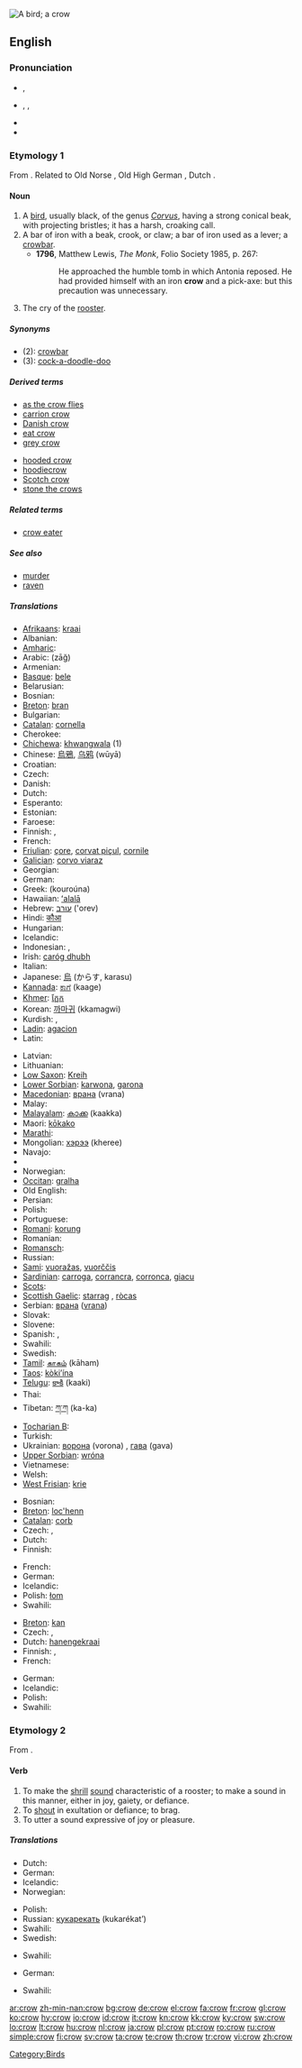 [[Image:Corvus brachyrhynchos 2.jpg|thumb|A bird; a crow]]
{{also|Crow}}
==English==
{{wikipedia}}

===Pronunciation===
* {{a|RP}} {{IPA|/kɹəʊ/}}, {{SAMPA|/kr@U/}}
* {{a|US}} {{enPR|krō}}, {{IPA|/kroʊ/}}, {{SAMPA|/kroU/}}
* {{audio|en-us-crow.ogg|Audio (US)}}
* {{rhymes|əʊ}}

===Etymology 1===
From {{etyl|ang}} {{term|crawe|crāwe|lang=ang}}. Related to Old Norse {{term|kráka|lang=non}}, Old High German {{term|kraia|lang=goh}}, Dutch {{term|kraai|lang=nl}}.

====Noun====
{{en-noun}}

# A [[bird]], usually black, of the genus ''[[Corvus]]'', having a strong conical beak, with projecting bristles; it has a harsh, croaking call.
# A bar of iron with a beak, crook, or claw; a bar of iron used as a lever; a [[crowbar]].
#* '''1796''', Matthew Lewis, ''The Monk'', Folio Society 1985, p. 267:
#*: He approached the humble tomb in which Antonia reposed.  He had provided himself with an iron '''crow''' and a pick-axe: but this precaution was unnecessary.
# The cry of the [[rooster]].

=====Synonyms=====
* (2): [[crowbar]]
* (3): [[cock-a-doodle-doo]]

=====Derived terms=====
{{rel-top|terms derived from crow (noun)}}
* [[as the crow flies]]
* [[carrion crow]]
* [[Danish crow]]
* [[eat crow]]
* [[grey crow]]
{{rel-mid}}
* [[hooded crow]]
* [[hoodiecrow]]
* [[Scotch crow]]
* [[stone the crows]]
{{rel-bottom}}

=====Related terms=====
* [[crow eater]]

=====See also=====
* [[murder]]
* [[raven]]

=====Translations=====
{{trans-top|any bird of the genus ''Corvus''}}
* [[Afrikaans]]: [[kraai]]
* Albanian: {{t+|sq|sorrë|f|xs=Albanian}}
* [[Amharic]]: {{tø|am|ቁራ|tr=qura|sc=Ethi}}
* Arabic: {{Arab|[[زاغ|زاغٌ]]}} (zāğ) {{m}}
* Armenian: {{t+|hy|ագռավ|tr=agṙav|sc=Armn|xs=Armenian}}
* [[Basque]]: [[bele]]
* Belarusian: {{t-|be|варона|f|tr=varona|sc=Cyrl|xs=Belarusian}}
* Bosnian: {{t-|bs|vrana|f}}
* [[Breton]]: [[bran]] {{f}}
* Bulgarian: {{t+|bg|врана|f|tr=vrana|sc=Cyrl}}
* [[Catalan]]: [[cornella]] {{f}}
* Cherokee: {{t-|chr|ᎪᎬ|tr=gogv|sc=Cher|xs=Cherokee}}
* [[Chichewa]]: [[khwangwala]] (1)
* Chinese: [[烏鴉]], [[乌鸦]] (wūyā)
* Croatian: {{t+|hr|vrana|f}}
* Czech: {{t+|cs|vrána|f}}
* Danish: {{t|da|krage|c}}
* Dutch: {{t+|nl|kraai|m}}
* Esperanto: {{t-|eo|korniko|xs=Esperanto}}
* Estonian: {{t+|et|vares}}
* Faroese: {{t-|fo|kráka|f|xs=Faroese}}
* Finnish: {{t+|fi|varis}}, {{t-|fi|varislintu}}
* French: {{t+|fr|corneille|f}}
* [[Friulian]]: [[çore]], [[corvat piçul]], [[cornile]]
* [[Galician]]: [[corvo viaraz]] {{m}}
* Georgian: {{t-|ka|ყვავი|tr=q‘vavi|xs=Georgian}}
* German: {{t+|de|Krähe|f}}
* Greek: {{t+|el|κουρούνα|f|sc=Grek}} (kouroúna)
* Hawaiian: [[ʻalalā]]
* Hebrew: [[עורב]] ('orev) {{m}}
* Hindi: [[कौआ]]
* Hungarian: {{t+|hu|varjú}}
* Icelandic: {{t+|is|kráka|f}}
* Indonesian: {{t+|id|burung gagak|xs=Indonesian}},  {{t+|id|gagak|xs=Indonesian}}
* Irish: [[caróg dhubh]] {{f}}
* Italian: {{t-|it|cornacchia|f}}
* Japanese: [[烏]] (からす, karasu)
* [[Kannada]]: [[ಕಾಗೆ]] (kaage)
* [[Khmer]]: [[ក្អែក]]
* Korean: [[까마귀]] (kkamagwi)
* Kurdish: {{ku-Arab|[[قه‌ل]]}}, {{ku-Arab|[[قه‌له‌ڕه‌ش]]}}
* [[Ladin]]: [[agacion]]
* Latin: {{t-|la|corvus|m}}
{{trans-mid}}
* Latvian: {{t-|lv|vārna|f|xs=Latvian}}
* Lithuanian: {{t+|lt|varna|f|xs=Lithuanian}}
* [[Low Saxon]]: [[Kreih]] {{f}}
* [[Lower Sorbian]]: [[karwona]], [[garona]]
* [[Macedonian]]: [[врана]] (vrana) {{f}}
* Malay: {{t-|ms|burung gagak|xs=Malay}}
* [[Malayalam]]: [[കാക്ക]] (kaakka)
* Maori: [[kōkako]]
* [[Marathi]]: {{t|mr|कावळा|sc=Deva|xs=Marathi}}
* Mongolian: [[хэрээ]] (kheree)
* Navajo: {{tø|nv|gáagii}}
* {{trreq|Nepali}}
* Norwegian: {{t-|no|kråke|f}}
* [[Occitan]]: [[gralha]] {{f}}
* Old English: {{t|ang|crawe|alt=crāwe|xs=Old English}}
* Persian: {{t+|fa|کلاغ|tr=kalâgh|sc=fa-Arab|xs=Persian}}
* Polish: {{t+|pl|wrona|f}}
* Portuguese: {{t+|pt|corvo|m}}
* [[Romani]]: [[korung]] {{m}}
* Romanian: {{t+|ro|cioară|f}}
* [[Romansch]]: {{t|rm|corv nair|xs=Romansch}}
* Russian: {{t+|ru|ворона|f|tr=voróna|sc=Cyrl}}
* [[Sami]]: [[vuoražas]], [[vuorččis]]
* [[Sardinian]]: [[carroga]], [[corrancra]], [[corronca]], [[giacu]]
* [[Scots]]: {{tø|sco|craw}}
* [[Scottish Gaelic]]: [[starrag]] {{f}}, [[ròcas]] {{m}}
* Serbian: [[врана]] ([[vrana]]) {{f}}
* Slovak: {{t-|sk|vrana|f}}
* Slovene: {{t+|sl|vrana|f}}
* Spanish: {{t-|es|corneja|f}}, {{t+|es|cuervo|m}}
* Swahili: {{t+|sw|kunguru|xs=Swahili}}
* Swedish: {{t+|sv|kråka|c}}
* [[Tamil]]: [[காகம்]] (kāham)
* [[Taos]]: [[kòki’ína]]
* [[Telugu]]: [[కాకి]] (kaaki)
* Thai: {{t+|th|กา|tr=kaa|sc=Thai|xs=Thai}}
* Tibetan: [[ཀ་ཀ]] (ka-ka)
* [[Tocharian B]]: {{tø|txb|wrauña|f|xs=Tocharian B}}
* Turkish: {{t+|tr|karga}}
* Ukrainian: [[ворона]] (vorona) {{f}}, [[гава]] (gava) {{f}}
* [[Upper Sorbian]]: [[wróna]] {{f}}
* Vietnamese: {{t-|vi|con quạ|xs=Vietnamese}}
* Welsh: {{t-|cy|brân|f|xs=Welsh}}
* [[West Frisian]]: [[krie]] {{c}}
{{trans-bottom}}

{{trans-top|bar of iron}}
* Bosnian: {{t-|bs|krik}}
* [[Breton]]: [[loc'henn]] {{f}}
* [[Catalan]]: [[corb]] {{m}}
* Czech: {{t-|cs|páčidlo|n}}, {{t-|cs|sochor|m}}
* Dutch: {{t-|nl|koevoet}}
* Finnish: {{t+|fi|sorkkarauta}}
{{trans-mid}}
* French: {{t+|fr|pied-de-biche|m}}
* German: {{t+|de|Brecheisen|n}}
* Icelandic: {{t-|is|kúbein|n}}
* Polish: [[łom]] {{m}}
* Swahili: {{t|sw|kunguru|xs=Swahili}}
{{trans-bottom}}

{{trans-top|cry of the rooster}}
* [[Breton]]: [[kan]] {{m}}
* Czech: {{t-|cs|kokrhání|n}}, {{t-|cs|zakokrhání|n}}
* Dutch: [[hanengekraai]]
* Finnish: {{t-|fi|kieunta}}, {{t-|fi|kiekuminen}}
* French: {{t+|fr|chant|m}}
{{trans-mid}}
* German: {{t-|de|Krähen|n}}
* Icelandic: {{t-|is|hanagal|n}}
* Polish: {{t+|pl|pianie|n}}
* Swahili: {{t|sw|kunguru|xs=Swahili}}
{{trans-bottom}}

===Etymology 2===
From {{etyl|ang}} {{term|crawan|crāwan|lang=ang}}.

====Verb====
{{en-verb|crows|crowing|'''[[crowed]]''' or '''[[crew]]''' (Br. Eng. sense 1 only)|crowed}}

# To make the [[shrill]] [[sound]] characteristic of a rooster; to make a sound in this manner, either in joy, gaiety, or defiance.
# To [[shout]] in exultation or defiance; to brag.
# To utter a sound expressive of joy or pleasure.

=====Translations=====
{{trans-top|To make the sound of a rooster}}
* Dutch: {{t+|nl|kraaien}}
* German: {{t+|de|krähen}}
* Icelandic: {{t-|is|gala}}
* Norwegian: {{t+|no|gale}}
{{trans-mid}}
* Polish: {{t+|pl|piać}}
* Russian: [[кукарекать]] (kukarékat’)
* Swahili: {{t|sw|kunguru|xs=Swahili}}
* Swedish: {{t+|sv|gala}}
{{trans-bottom}}

{{trans-top|To shout or brag}}
* Swahili: {{t|sw|kunguru|xs=Swahili}}
{{trans-mid}}
{{trans-bottom}}

{{trans-top|To utter a sound of joy}}
* German: {{t+|de|jauchzen}}
{{trans-mid}}
* Swahili: {{t|sw|kunguru|xs=Swahili}}
{{trans-bottom}}

[[Category:Birds]]

[[ar:crow]]
[[zh-min-nan:crow]]
[[bg:crow]]
[[de:crow]]
[[el:crow]]
[[fa:crow]]
[[fr:crow]]
[[gl:crow]]
[[ko:crow]]
[[hy:crow]]
[[io:crow]]
[[id:crow]]
[[it:crow]]
[[kn:crow]]
[[kk:crow]]
[[ky:crow]]
[[sw:crow]]
[[lo:crow]]
[[lt:crow]]
[[hu:crow]]
[[nl:crow]]
[[ja:crow]]
[[pl:crow]]
[[pt:crow]]
[[ro:crow]]
[[ru:crow]]
[[simple:crow]]
[[fi:crow]]
[[sv:crow]]
[[ta:crow]]
[[te:crow]]
[[th:crow]]
[[tr:crow]]
[[vi:crow]]
[[zh:crow]]